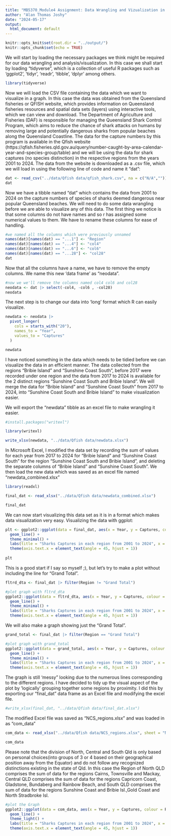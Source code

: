 ```yaml
---
title: "MB5370_Module4 Assignment: Data Wrangling and Vizualization in R"
author: "Alan Thomas Joshy"
date: "2024-05-17"
output:
  html_document: default
---
```


```r
knitr::opts_knit$set(root.dir = "../output/")
knitr::opts_chunk$set(echo = TRUE)
```

We will start by loading the necessary packages we think might be required for our data wrangling and analysis/visualization. In this case we shall start by loading "tidyverse", which is a collection of useful R packages such as 'ggplot2', 'tidyr', 'readr', 'tibble', 'dplyr' among others. 

```r
library(tidyverse)
```

Now we will load the CSV file containing the data which we want to visualize in a graph. In this case the data was obtained from the Queensland fisheries or QFISH website, which provides information on Queensland fisheries resources and spatial data sets (layers) using interactive tools, which we can view and download. 
The Department of Agriculture and Fisheries (DAF) is responsible for managing the Queensland Shark Control Program, which aims to reduce the chance of shark attacks on humans by removing large and potentially dangerous sharks from popular beaches along the Queensland Coastline.
The data for the capture numbers by this program is available in the Qfish website (https://qfish.fisheries.qld.gov.au/query/number-caught-by-area-calendar-year-and-species-group/table) and we will be using the data for shark captures (no species distinction) in the respective regions from the years 2001 to 2024.
The data from the website is downloaded as a .csv file, which we will load in using the following line of code and name it "dat": 

```r
dat <- read_csv("../data/Qfish data/qfish_shark.csv", na = c("N/A",""))
dat
```

Now we have a tibble named "dat" which contains the data from 2001 to 2024 on the capture numbers of species of sharks deemed dangerous near popular Queensland beaches. We will need to do some data wrangling before we are able to visualize any of this data.
The first thing we notice is that some columns do not have names and so r has assigned some numerical values to them. We have to rename these columns for ease of handling. 

```r
#we named all the columns which were previously unnamed
names(dat)[names(dat) == "...1"] <- "Region"
names(dat)[names(dat) == "...4"] <- "col4"
names(dat)[names(dat) == "...6"] <- "col6"
names(dat)[names(dat) == "...28"] <- "col28"
dat
```

Now that all the columns have a name, we have to remove the empty columns. We name this new 'data frame' as "neodata".

```r
#now we we'll remove the columns named col4 col6 and col28
neodata <- dat |> select(-col4, -col6 , -col28)
neodata
```

The next step is to change our data into 'long' format which R can easily visualize.

```r
newdata <- neodata |>
  pivot_longer(
    cols = starts_with("20"),
    names_to = "Year",
    values_to = "Captures"
  )

newdata
```

I have noticed something in the data which needs to be tidied before we can visualize the data in an efficient manner.
The data collected from the regions "Bribie Island" and "Sunshine Coast South", before 2017 were recorded under one region and the data from 2017 to 2024 is available for the 2 distinct regions "Sunshine Coast South and Bribie Island". We will merge the data for "Bribie Island" and "Sunshine Coast South" from 2017 to 2024, into "Sunshine Coast South and Bribie Island" to make visualization easier. 


We will export the "newdata" tibble as an excel file to make wrangling it easier.

```r
#install.packages("writexl")

library(writexl)

write_xlsx(newdata, "../data/Qfish data/newdata.xlsx")
```

In Microsoft Excel, I modified the data set by recording the sum of values for each year from 2017 to 2024 for "Bribie Island" and "Sunshine Coast South" for the region "Sunshine Coast South and Bribie Island", and deleting the separate columns of "Bribie Island" and "Sunshine Coast South".
We then load the new data which was saved as an excel file named "newdata_combined.xlsx"

```r

library(readxl)

final_dat <- read_xlsx("../data/Qfish data/newdata_combined.xlsx")

final_dat
```

We can now start visualizing this data set as it is in a format which makes data visualization very easy.
Visualizing the data with ggplot:

```r
plt <- ggplot2::ggplot(data = final_dat, aes(x = Year, y = Captures, colour = Region, group = Region)) +
  geom_line() +
  theme_minimal() +
  labs(title = "Sharks Captures in each region from 2001 to 2024", x = "Year", Y = "Captures") +
  theme(axis.text.x = element_text(angle = 45, hjust = 1))
 
plt
```

This is a good start if I say so myself ;), but let's try to make a plot without including the line for "Grand Total".

```r
fltrd_dta <- final_dat |> filter(Region != "Grand Total")

#plot graph with fltrd_dta
ggplot2::ggplot(data = fltrd_dta, aes(x = Year, y = Captures, colour = Region, group = Region)) +
  geom_line() +
  theme_minimal() +
  labs(title = "Sharks Captures in each region from 2001 to 2024", x = "Year", Y = "Captures") +
  theme(axis.text.x = element_text(angle = 45, hjust = 1))

```

We will also make a graph showing just the "Grand Total".

```r
grand_total <- final_dat |> filter(Region == "Grand Total")

#plot graph with grand_total
ggplot2::ggplot(data = grand_total, aes(x = Year, y = Captures, colour = Region, group = Region)) +
  geom_line() +
  theme_minimal() +
  labs(title = "Sharks Captures in each region from 2001 to 2024", x = "Year", Y = "Captures") +
  theme(axis.text.x = element_text(angle = 45, hjust = 1))
```

 The graph is still 'messy" looking due to the numerous lines corresponding to the different regions.
 I have decided to tidy up the visual aspect of the plot by 'logically' grouping together some regions by proximity. I did this by exporting our "final_dat" data frame as an Excel file and modifying the excel file.
 
```r
#write_xlsx(final_dat, "../data/Qfish data/final_dat.xlsx")
```

The modified Excel file was saved as "NCS_regions.xlsx" and was loaded in as "com_data"

```r
com_data <- read_xlsx("../data/Qfish data/NCS_regions.xlsx", sheet = "NCS_regions")

com_data
```

Please note that the division of North, Central and South Qld is only based on personal choices(into groups of 3 or 4 based on their geographical position away from the Equator) and do not follow any recognized distinctions existing in the state of Qld. In this case the Region of North QLD comprises the sum of data for the regions Cairns, Townsville and Mackay, Central QLD comprises the sum of data for the regions Capricorn Coast, Gladstone, Bundaberg and Rainbow Beach, and South QLD comprises the sum of data for the regions Sunshine Coast and Bribie Isl.,Gold Coast and North Stradbroke Isl.

```r
#plot the Graph
ggplot2::ggplot(data = com_data, aes(x = Year, y = Captures, colour = Region, group = Region)) +
  geom_line() +
  theme_light() +
  labs(title = "Sharks Captures in each region from 2001 to 2024", x = "Year", Y = "Captures") +
  theme(axis.text.x = element_text(angle = 45, hjust = 1))
```



